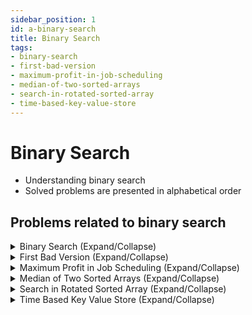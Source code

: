 ```yaml
---
sidebar_position: 1 
id: a-binary-search
title: Binary Search 
tags:
- binary-search 
- first-bad-version
- maximum-profit-in-job-scheduling
- median-of-two-sorted-arrays
- search-in-rotated-sorted-array
- time-based-key-value-store
--- 
```



# Binary Search

- Understanding binary search
- Solved problems are presented in alphabetical order

## Problems related to binary search

<details> 
<summary> Binary Search (Expand/Collapse) </summary> 

### [↗ See LeetCode Problem #704](https://leetcode.com/problems/binary-search/)

<Tabs>
<TabItem value="java" label="Java">

```java showLineNumbers
public class Solution {
    static int search(int[] nums, int target) {
        int pivot;
        int left = 0;
        int right = nums.length - 1;

        while (left <= right) {
            pivot = left + (right - left) / 2;

            if (nums[pivot] == target) {
                return pivot;
            }

            if (target < nums[pivot]) {
                right = pivot - 1;
            } else {
                left = pivot + 1;
            }
        }

        return -1;
    }

    public static void main(String[] args) {

        // Example 1:
        int[] nums1 = {-1,0,3,5,9,12};
        int target1 = 9;
        //  O/P: 4

        // Example 2:
        int[] nums2 = {-1,0,3,5,9,12};
        int target2 = 2;
        //  O/P: -1

        System.out.println(search(nums1, target1));
        System.out.println(search(nums2, target2));
    }
}
```

</TabItem>
</Tabs>

</details>

<details> 
<summary> First Bad Version (Expand/Collapse) </summary> 

### [↗ See LeetCode Problem #278](https://leetcode.com/problems/first-bad-version/)

<Tabs>
<TabItem value="java" label="Java">

```java showLineNumbers
//  To make it work outside the LeetCode environment:
//  Requires the CORRECT implementation of VersionControl class
//      with boolean isBadVersion(int version) method/API

//  INCORRECT Implementation
//      so that my IDE doesn't yell at me!!!
class VersionControl {
    static boolean isBadVersion (int n) {
        return true;
    }
}

public class Solution extends VersionControl {
    static int firstBadVersion(int n) {

        int leftIndex = 1;
        int rightIndex = n;

        while (leftIndex <= rightIndex) {

            int pivotIndex = leftIndex + (rightIndex - leftIndex) / 2;

            //  Not bad version
            if (!isBadVersion (pivotIndex)) {
                //  First bad version should be
                //      on the right side of the pivotIndex
                leftIndex = pivotIndex + 1;
            //  Bad version
            } else {
                //  First bad version should be
                //      on the left side of the pivotIndex
                //  Meaning, pivotIndex < current pivotIndex
                rightIndex = pivotIndex - 1;
            }
        }
        return leftIndex;
    }

    public static void main(String[] args) {
        // Example 1:
        int n1 = 5;
        int bad1 = 4;
        //  O/P: 4

        // Example 2:
        int n2 = 1;
        int bad2 = 1;
        //  O/P: 1

        System.out.println(firstBadVersion(n1));
        System.out.println(firstBadVersion(n2));
    }
}
```

</TabItem>
</Tabs>

</details>

<details> 
<summary> Maximum Profit in Job Scheduling (Expand/Collapse) </summary> 

### [↗ See LeetCode Problem #1235](https://leetcode.com/problems/maximum-profit-in-job-scheduling/)

<Tabs>
<TabItem value="java" label="Java">

```java showLineNumbers
import java.util.List;
import java.util.ArrayList;
import java.util.Queue;
import java.util.PriorityQueue;
import java.util.Comparator;

public class Solution {
    //We have n jobs, where every job is scheduled to be done from startTime[i] to
    //endTime[i], obtaining a profit of profit[i].
    //
    // You're given the startTime, endTime and profit arrays, return the maximum
    //profit you can take such that there are no two jobs in the subset with overlapping
    //time range.
    //
    // If you choose a job that ends at time X you will be able to start another
    //job that starts at time X.
    //
    //
    // Example 1:
    //
    //
    //
    //
    //Input: startTime = [1,2,3,3], endTime = [3,4,5,6], profit = [50,10,40,70]
    //Output: 120
    //Explanation: The subset chosen is the first and fourth job.
    //Time range [1-3]+[3-6] , we get profit of 120 = 50 + 70.
    //
    //
    // Example 2:
    //
    //
    //
    //
    //Input: startTime = [1,2,3,4,6], endTime = [3,5,10,6,9], profit = [20,20,100,70
    //,60]
    //Output: 150
    //Explanation: The subset chosen is the first, fourth and fifth job.
    //Profit obtained 150 = 20 + 70 + 60.
    //
    //
    // Example 3:
    //
    //
    //
    //
    //Input: startTime = [1,1,1], endTime = [2,3,4], profit = [5,6,4]
    //Output: 6
    //
    //
    //
    // Constraints:
    //
    //
    // 1 <= startTime.length == endTime.length == profit.length <= 5 * 10⁴
    // 1 <= startTime[i] < endTime[i] <= 10⁹
    // 1 <= profit[i] <= 10⁴
    //
    //
    // Related Topics Array Binary Search Dynamic Programming Sorting 👍 3766 👎 39


//leetcode submit region begin(Prohibit modification and deletion)
//class Solution {

    static class ArrayComparator implements Comparator <ArrayList<Integer>> {
        public int compare (ArrayList<Integer> aList1,
                            ArrayList<Integer> aList2) {
            return aList1.get(0) - aList2.get(0);
        }
    }

    private static int findMaxProfit (List<List<Integer>> jobsList) {
        //  Initialize maximum profit
        int maxProfit = 0;

        //  Declare a minimum heap with PriorityQueue
        //      using ArrayComparator to set priority
        //  Each entry will have end time and profit only
        Queue<ArrayList<Integer>> minHeap =
                new PriorityQueue<>(new ArrayComparator());

        for (int i = 0; i < jobsList.size(); i++) {
            int startTime = jobsList.get(i).get(0);
            int endTime = jobsList.get(i).get(1);
            int profit = jobsList.get(i).get(2);

            //  Check until minHeap is not empty
            //      and update the maxProfit
            while (!minHeap.isEmpty() &&
                    startTime >= minHeap.peek().get(0)) {
                maxProfit = Math.max(maxProfit, minHeap.peek().get(1));
                minHeap.poll();
            }

            //  Declare an ArrayList for the updated combined job
            ArrayList<Integer> updatedJob = new ArrayList<>();
            //  Add the current end time
            updatedJob.add(endTime);

            //  Add the updated maximum profit
            updatedJob.add(profit + maxProfit);

            //  Update minHeap
            minHeap.offer(updatedJob);
        }

        while (!minHeap.isEmpty()) {
           maxProfit = Math.max(maxProfit, minHeap.peek().get(1));
           minHeap.poll();
        }

        return maxProfit;
    }

    public static int jobScheduling(int[] startTime, int[] endTime, int[] profit) {

        List<List<Integer>> jobsList = new ArrayList<>();

        for (int i = 0; i < profit.length; i++) {
            List<Integer> currentJob = new ArrayList<>();

            currentJob.add(startTime[i]);
            currentJob.add(endTime[i]);
            currentJob.add(profit[i]);

            jobsList.add(currentJob);
        }

        //  Sort JobsList by the start time of each job
        jobsList.sort(Comparator.comparingInt(a -> a.get(0)));

        return findMaxProfit(jobsList);
    }

    public static void main(String[] args) {
        // Example 1:
        int[] startTime1 = {1,2,3,3};
        int[] endTime1 = {3,4,5,6};
        int[] profit1 = {50,10,40,70};
        //  O/P: 120

        // Example 2:
        int[] startTime2 = {1,2,3,4,6};
        int[] endTime2 = {3,5,10,6,9};
        int[] profit2 = {20,20,100,70, 60};
        //  O/P: 150

        // Example 3:
        int[] startTime3 = {1,1,1};
        int[] endTime3 = {2,3,4};
        int[] profit3 = {5,6,4};
        //  O/P: 6

        System.out.println(jobScheduling(startTime1, endTime1, profit1));
        System.out.println(jobScheduling(startTime2, endTime2, profit2));
        System.out.println(jobScheduling(startTime3, endTime3, profit3));

    }
}
```

</TabItem>
</Tabs>

</details>

<details> 
<summary> Median of Two Sorted Arrays (Expand/Collapse) </summary> 

### [↗ See LeetCode Problem #4](https://leetcode.com/problems/median-of-two-sorted-arrays/)

<Tabs>
<TabItem value="java" label="Java">

```java showLineNumbers
public class Solution {
    static double findMedianSortedArrays(int[] nums1, int[] nums2) {

        if (nums1.length > nums2.length) {
            return findMedianSortedArrays(nums2, nums1);
        }

        int[] a = nums1;
        int[] b = nums2;

        int aLength = a.length;
        int bLength = b.length;

        // range of a1 cut location: n1 means no right half for a1
        int l = 0, r = aLength;
        while (l <= r) {
            int cut1 = (l + r) / 2; // cut location is counted to right half
            int cut2 = (aLength + bLength + 1) / 2 - cut1;

            int l1 = cut1 == 0 ? Integer.MIN_VALUE : a[cut1 - 1];
            int l2 = cut2 == 0 ? Integer.MIN_VALUE : b[cut2 - 1];
            int r1 = cut1 == aLength ? Integer.MAX_VALUE : a[cut1];
            int r2 = cut2 == bLength ? Integer.MAX_VALUE : b[cut2];

            if (l1 <= r2 && l2 <= r1) {
                if ((aLength + bLength) % 2 == 0) {
                    return ((double) Math.max(l1, l2) + Math.min(r1, r2)) / 2;
                } else {
                    return (double) Math.max(l1, l2);
                }
            } else if (l1 > r2) {
                r = cut1 - 1;
            } else {
                l = cut1 + 1;
            }
        }

        throw new IllegalArgumentException();
    }

    public static void main(String[] args) {
        // Example 1:
        int[] numsA1 = {1,3};
        int[] numsA2 = {2};
        //  O/P: 2.00000

        // Example 2:
        int[] numsB1 = {1,2};
        int[] numsB2 = {3,4};
        //  O/P: 2.50000

        System.out.println(findMedianSortedArrays(numsA1, numsA2));
        System.out.println(findMedianSortedArrays(numsB1, numsB2));

    }
}
```

</TabItem>
</Tabs>

</details>

<details> 
<summary> Search in Rotated Sorted Array (Expand/Collapse) </summary> 

### [↗ See LeetCode Problem #33](https://leetcode.com/problems/search-in-rotated-sorted-array/)

<Tabs>
<TabItem value="java" label="Java">

```java showLineNumbers
public class Solution {
    public static int search(int[] nums, int target) {

        int startIndex = 0;
        int endIndex = nums.length - 1;

        while (startIndex <= endIndex) {
            int middleIndex = startIndex + (endIndex - startIndex) / 2;

            if (target == nums[middleIndex]) {
                return middleIndex;
            }

            if (nums[startIndex] <= nums[middleIndex]) {
                if (target >= nums[startIndex] && target < nums[middleIndex]) {
                    endIndex = middleIndex - 1;
                } else {
                    startIndex = middleIndex + 1;
                }

            } else {
                if (target < nums[startIndex] && target >= nums[middleIndex]) {
                    startIndex = middleIndex + 1;
                } else {
                    endIndex = middleIndex - 1;
                }
            }
        }

        return -1;
    }

    public static void main (String[] args) {

        // Example 1:
        int[] nums1 = {4,5,6,7,0,1,2};
        int target1 = 0;
        //  O/P: 4

        // Example 2:
        int[] nums2 = {4,5,6,7,0,1,2};
        int target2 = 3;
        //  O/P: -1

        // Example 3:
        int[] nums3 = {1};
        int target3 = 0;
        //  O/P: -1

        System.out.println(search(nums1,target1));
        System.out.println(search(nums2,target2));
        System.out.println(search(nums3,target3));
    }
}
```

</TabItem>
</Tabs>

</details>

<details> 
<summary> Time Based Key Value Store (Expand/Collapse) </summary> 

### [↗ See LeetCode Problem #981](https://leetcode.com/problems/time-based-key-value-store/)

<Tabs>
<TabItem value="java" label="Java">

```java showLineNumbers
import java.util.Map;
import java.util.HashMap;
import java.util.TreeMap;

public class TimeMap {
    //  Declare timeMap for global use
    private Map<String, TreeMap> timeMap;

    public TimeMap() {
        //  Initialize timeMap
        timeMap = new HashMap<>();
    }

    public void set(String key, String value, int timestamp) {
        //  If given key is not already in timeMap,
        //      put key and a new tree map
        if(!timeMap.containsKey(key)) {
           timeMap.put(key, new TreeMap<>());
        }

        //  First get the value for the given key:
        //      a TreeMap
        //  Put timestamp as key and value as value in the TreeMap
        timeMap.get(key).put(timestamp, value);

    }

    public String get(String key, int timestamp) {
        //  Get the value (as TreeMap) for a given key
        //      from the TimeMap, and
        //      store it newly declared treeMap
        TreeMap<Integer, String> treeMap = timeMap.get(key);

        //  If treeMap is null, return an empty string
        if (treeMap == null) {
            return "";
        }

        //  Returns the greatest key less than or equal to
        //      the given key, or null if there is no such key.
        //  Declare an integer to store the greatest key (timestamp here)
        //      less than or equal to the given key
        Integer floorTimestamp = treeMap.floorKey(timestamp);

        //  If floorTimestamp is null, return an empty string
        if (floorTimestamp == null) {
            return "";
        }

        //  Return the value from treeMap corresponding
        //      to the greatest key (timestamp here)
        //      less than or equal to the given key
        return treeMap.get(floorTimestamp);
    }

    public static void main(String[] args) {

        // Example 1:
        //Input
        //["TimeMap", "set", "get", "get", "set", "get", "get"]
        //[[], ["foo", "bar", 1], ["foo", 1], ["foo", 3], ["foo", "bar2", 4], ["foo", 4]
        //, ["foo", 5]]

        TimeMap timeMap = new TimeMap();
        timeMap.set("foo", "bar", 1);
//        timeMap.get("foo", 1);
        System.out.println(timeMap.get("foo", 1));
//        timeMap.get("foo", 3);
        System.out.println(timeMap.get("foo", 3));
        timeMap.set("foo", "bar2", 4);
//        timeMap.get("foo", 4);
        System.out.println(timeMap.get("foo", 4));
//        timeMap.get("foo", 5);
        System.out.println(timeMap.get("foo", 5));

        //  O/P:
        //[null, null, "bar", "bar", null, "bar2", "bar2"]

    }
}
```

</TabItem>
</Tabs>

</details>
